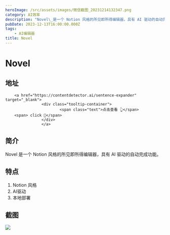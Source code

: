 ```yaml
---
heroImage: /src/assets/images/微信截图_20231214132347.png
category: AI效率
description: "Novel\_是一个 Notion 风格的所见即所得编辑器，具有 AI 驱动的自动完成功能。"
pubDate: 2023-12-13T16:00:00.000Z
tags:
    - AI编辑器
title: Novel
---
```


# Novel

## 地址

        <a href="https://contentdetector.ai/sentence-expander" target="_blank">
                    <div class="tooltip-container">
                            <span class="text">点击查看 👆</span>
        <span> click 👋</span>
                    </div>
                    </a>
## 简介

Novel 是一个 Notion 风格的所见即所得编辑器，具有 AI 驱动的自动完成功能。

## 特点

1. Notion 风格
2. AI驱动
3. 本地部署

## 截图

![](/src/assets/images/微信截图_20231214132347.png)

